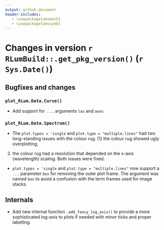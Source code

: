 ```yaml
---
output: github_document
header-includes:
   - \usepackage{amsmath}
   - \usepackage{amssymb}
---
```

<!-- NEWS.md was auto-generated by NEWS.Rmd. Please DO NOT edit by hand!-->

# Changes in version `r RLumBuild::.get_pkg_version()` (`r Sys.Date()`)

## Bugfixes and changes

### `plot_RLum.Data.Curve()`
* Add support for `...`. arguments `las` and `axes`

### `plot_RLum.Data.Spectrum()`
* The `plot.types = 'single` and `plot.type = "multiple.lines"` had two 
long-standing issues with the colour rug. (1) the colour rug showed ugly overplotting, 
(2) the colour rug had a resolution that depended on the x-axis (wavelength)
scaling. Both issues were fixed.
* `plot.types = 'single` and `plot.type = "multiple.lines"` now support 
a `...` parameter `box` for removing the outer plot frame. The argument
was named `box` to avoid a confusion with the term frames used for image stacks. 

## Internals
* Add new internal function `.add_fancy_log_axis()` to provide a more sophisticated 
log-axis to plots if needed with minor ticks and proper labelling. 

